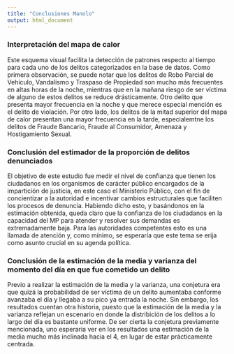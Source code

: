 ```yaml
---
title: "Conclusiones Manolo"
output: html_document
---
```

### Interpretación del mapa de calor
Este esquema visual facilita la detección de patrones respecto al tiempo para cada uno de los delitos categorizados en la base de datos. Como primera observación, se puede notar que los delitos de Robo Parcial de Vehículo, Vandalismo y Traspaso de Propiedad son mucho más frecuentes en altas horas de la noche, mientras que en la mañana riesgo de ser víctima de alguno de estos delitos se reduce drásticamente. Otro delito que presenta mayor frecuencia en la noche y que merece especial mención es el delito de violación. Por otro lado, los delitos de la mitad superior del mapa de calor presentan una mayor frecuencia en la tarde, especialemtne los delitos de Fraude Bancario, Fraude al Consumidor, Amenaza y Hostigamiento Sexual.


### Conclusión del estimador de la proporción de delitos denunciados
El objetivo de este estudio fue medir el nivel de confianza que tienen los ciudadanos en los organismos de carácter público encargados de la impartición de justicia, en este caso el Ministerio Público, con el fin de concientizar a la autoridad e incentivar cambios estructurales que faciliten los procesos de denuncia. Habiendo dicho esto, y basándonos en la estimación obtenida, queda claro que la confianza de los ciudadanos en la capacidad del MP para atender y resolver sus demandas es extremadamente baja. Para las autoridades competentes esto es una llamada de atención y, como mínimo, se esperaría que este tema se erija como asunto crucial en su agenda política.


### Conclusión de la estimación de la media y varianza del momento del día en que fue cometido un delito
Previo a realizar la estimación de la media y la varianza, una conjetura era que quizá la probabilidad de ser víctima de un delito aumentaba conforme avanzaba el día y llegaba a su pico ya entrada la noche. Sin embargo, los resultados cuentan otra historia, puesto que la estimación de la media y la varianza reflejan un escenario en donde la distribición de los delitos a lo largo del día es bastante uniforme. De ser cierta la conjetura previamente mencionada, uno esperaria ver en los resultados una estimación de la media mucho más inclinada hacia el 4, en lugar de estar prácticamente centrada.   
